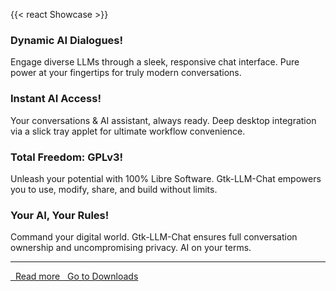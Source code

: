 {{< react Showcase >}}

::: {layout-ncol=2}
::: { .ad-card.accented }
### <i class="bi bi-stars"></i> <span class="text-primary">Dynamic AI Dialogues!</span>

Engage diverse LLMs through a sleek, responsive chat interface. Pure power at your fingertips for truly modern conversations.
:::

::: { .ad-card.accented }
### <i class="bi bi-lightning-charge-fill"></i> <span class="text-primary">Instant AI Access!</span>

Your conversations & AI assistant, always ready. Deep desktop integration via a slick tray applet for ultimate workflow convenience.
:::

::: { .ad-card.accented }
### <i class="bi bi-shield-check"></i> <span class="text-primary">Total Freedom: GPLv3!</span>

Unleash your potential with 100% Libre Software. Gtk-LLM-Chat empowers you to use, modify, share, and build without limits.
:::

::: { .ad-card.accented }
### <i class="bi bi-person-lock"></i> <span class="text-primary">Your AI, Your Rules!</span>

Command your digital world. Gtk-LLM-Chat ensures full conversation ownership and uncompromising privacy. AI on your terms.
:::
:::

---

::: { .centered }
<a href="features.qmd" class="ad-button ad-button-secondary ad-button-lg" role="button">
  <i class="bi bi-file-text-fill"></i>&nbsp; Read more
</a>
<a href="downloads.qmd" class="ad-button ad-button-primary ad-button-lg" role="button">
  <i class="bi bi-download"></i>&nbsp; Go to Downloads
</a>
:::